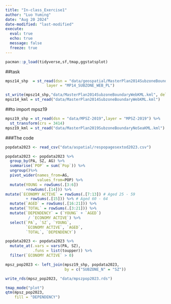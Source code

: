 ```yaml
---
title: "In-class_Exercise1"
author: "Luo Yuming"
date: "Aug 20 2024"
date-modified: "last-modified"
execute: 
  eval: true
  echo: true
  message: false
  freeze: true
---
```


```r
pacman::p_load(tidyverse,sf,tmap,ggstatsplot)
```
##task
```r
mpsz14_shp  = st_read(dsn = "data/geospatial/MasterPlan2014SubzoneBoundaryWebSHP", 
                  layer = "MP14_SUBZONE_WEB_PL")
```
```r
st_write(mpsz14_shp,"data/MasterPlan2014SubzoneBoundaryWebKML.kml", delete_dsn=TRUE)
mpsz14_kml = st_read("data/MasterPlan2014SubzoneBoundaryWebKML.kml")
```
##to import mpsz19
```r
mpsz19_shp = st_read(dsn = "data/MPSZ-2019",layer = "MPSZ-2019") %>%
  st_transform(crs = 3414)
mpsz19_kml = st_read("data/MasterPlan2019SubzoneBoundaryNoSeaKML.kml")
```
###The code

```r
popdata2023 <- read_csv("data/aspatial/respopagesextod2023.csv")
```

```r
popdata2023 <- popdata2023 %>%
  group_by(PA, SZ, AG) %>%
  summarise(`POP` = sum(`Pop`)) %>%
  ungroup()%>%
  pivot_wider(names_from=AG, 
              values_from=POP) %>%
  mutate(YOUNG = rowSums(.[3:6])
         +rowSums(.[14])) %>%
mutate(`ECONOMY ACTIVE` = rowSums(.[7:13]) # Aged 25 - 59
         + rowSums(.[15])) %>% # Aged 60 - 64
  mutate(`AGED` = rowSums(.[16:21])) %>%
  mutate(`TOTAL` = rowSums(.[3:21])) %>%
  mutate(`DEPENDENCY` = (`YOUNG` + `AGED`) 
          / `ECONOMY ACTIVE`) %>%
  select(`PA`, `SZ`, `YOUNG`,
         `ECONOMY ACTIVE`, `AGED`,
         `TOTAL`, `DEPENDENCY`)
```
```r
popdata2023 <- popdata2023 %>%
  mutate_at(.vars = vars(PA, SZ),
            .funs = list(toupper)) %>%
  filter(`ECONOMY ACTIVE` > 0)
```

```r
mpsz_pop2023 <- left_join(mpsz19_shp, popdata2023,
                          by = c("SUBZONE_N" = "SZ"))
```

```r
write_rds(mpsz_pop2023, "data/mpszpop2023.rds")
```

```r
tmap_mode("plot")
qtm(mpsz_pop2023, 
    fill = "DEPENDENCY")
```